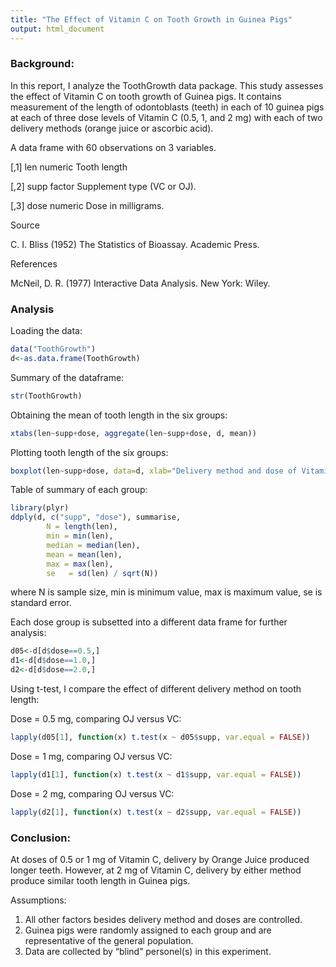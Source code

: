 ```yaml
---
title: "The Effect of Vitamin C on Tooth Growth in Guinea Pigs"
output: html_document
---
```

### Background:
In this report, I analyze the ToothGrowth data package. This study assesses the effect of Vitamin C on tooth growth of Guinea pigs.
It contains measurement of the length of odontoblasts (teeth) in each of 10 guinea pigs at each of three dose levels of Vitamin C (0.5, 1, and 2 mg) with each of two delivery methods (orange juice or ascorbic acid).

A data frame with 60 observations on 3 variables.

[,1]	 len	 numeric	 Tooth length

[,2]	 supp	 factor	 Supplement type (VC or OJ).

[,3]	 dose	 numeric	 Dose in milligrams.

Source

C. I. Bliss (1952) The Statistics of Bioassay. Academic Press.

References

McNeil, D. R. (1977) Interactive Data Analysis. New York: Wiley.

### Analysis

Loading the data:
```r
data("ToothGrowth")				
d<-as.data.frame(ToothGrowth)
```

Summary of the dataframe:
```r
str(ToothGrowth)
```

Obtaining the mean of tooth length in the six groups:
```r
xtabs(len~supp+dose, aggregate(len~supp+dose, d, mean))
```

Plotting tooth length of the six groups:
```r
boxplot(len~supp+dose, data=d, xlab="Delivery method and dose of Vitamin C", ylab="Tooth Length", main="Effect of Vitamin C on Tooth Growth in Guinea Pigs")
```

Table of summary of each group:

```r
library(plyr)
ddply(d, c("supp", "dose"), summarise, 
		N = length(len),
		min = min(len), 		
		median = median(len),		
        mean = mean(len),	       	
		max = max(len),
        se   = sd(len) / sqrt(N))

```

where N is sample size, min is minimum value, max is maximum value, se is standard error.

Each dose group is subsetted into a different data frame for further analysis:

```r
d05<-d[d$dose==0.5,]
d1<-d[d$dose==1.0,]
d2<-d[d$dose==2.0,]
```

Using t-test, I compare the effect of different delivery method on tooth length:

Dose = 0.5 mg, comparing OJ versus VC:

```r
lapply(d05[1], function(x) t.test(x ~ d05$supp, var.equal = FALSE))
```

Dose = 1 mg, comparing OJ versus VC:

```r
lapply(d1[1], function(x) t.test(x ~ d1$supp, var.equal = FALSE))
```

Dose = 2 mg, comparing OJ versus VC:

```r
lapply(d2[1], function(x) t.test(x ~ d2$supp, var.equal = FALSE))

```

### Conclusion:
At doses of 0.5 or 1 mg of Vitamin C, delivery by Orange Juice produced longer teeth. However, at 2 mg of Vitamin C, delivery by either method produce similar tooth length in Guinea pigs.

Assumptions:

1. All other factors besides delivery method and doses are controlled.
2. Guinea pigs were randomly assigned to each group and are representative of the general population.
3. Data are collected by "blind" personel(s) in this experiment.




